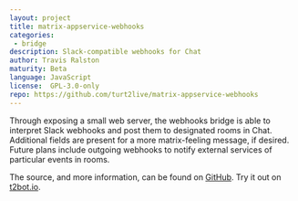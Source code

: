 ```yaml
---
layout: project
title: matrix-appservice-webhooks
categories: 
 - bridge
description: Slack-compatible webhooks for Chat
author: Travis Ralston
maturity: Beta
language: JavaScript
license:  GPL-3.0-only
repo: https://github.com/turt2live/matrix-appservice-webhooks
---
```


Through exposing a small web server, the webhooks bridge is able to interpret Slack webhooks and post them to designated rooms in Chat. Additional fields are present for a more matrix-feeling message, if desired. Future plans include outgoing webhooks to notify external services of particular events in rooms.

The source, and more information, can be found on [GitHub](https://github.com/turt2live/matrix-appservice-webhooks). Try it out on [t2bot.io](https://t2bot.io/webhooks).


